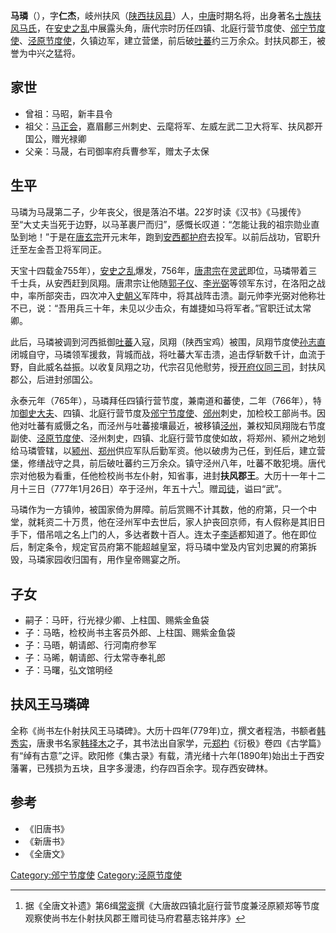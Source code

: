 '''马璘'''（{{bd|721年||777年|1月26日|}}），字'''仁杰'''，岐州扶风（[[陕西|陕西]][[扶风县|扶风县]]）人，[[中唐|中唐]]时期​名将，出身著名[[士族|士族]][[扶风马氏|扶风马氏]]，在[[安史之乱|安史之乱]]中展露头角，唐代宗时历任四镇、北庭行营节度使、[[邠宁节度使|邠宁节度使]]、[[泾原节度使|泾原节度使]]，久镇边军，建立营堡，前后破[[吐蕃|吐蕃]]约三万余众。封扶风郡王，被誉为中兴之猛将。

==家世==
* 曾祖：马昭，新丰县令
* 祖父：[[马正会|马正会]]，嘉眉鄜三州刺史、云麾将军、左威左武二卫大将军、扶风郡开国公，赠光禄卿
* 父亲：马晟，右司御率府兵曹参军，赠太子太保

==生平==
马璘为马晟第二子，少年丧父，很是落泊不堪。22岁时读《汉书》《马援传》至“大丈夫当死于边野，以马革裹尸而归”，感慨长叹道：“怎能让我的祖宗勋业直坠到地！”于是在[[唐玄宗|唐玄宗]]开元末年，跑到[[安西都护府|安西都护府]]去投军。以前后战功，官职升迁至左金吾卫将军同正。

天宝十四载金755年），[[安史之乱|安史之乱]]爆发，756年，[[唐肃宗|唐肃宗]]在[[灵武|灵武]]即位，马璘带着三千士兵，从安西赶到凤翔。唐肃宗让他随[[郭子仪|郭子仪]]、[[李光弼|李光弼]]等领军东讨，在洛阳之战中，率所部突击，四次冲入[[史朝义|史朝义]]军阵中，将其战阵击溃。副元帅李光弼对他称壮不已，说：“吾用兵三十年，未见以少击众，有雄捷如马将军者。”官职迁试太常卿。

此后，马璘被调到河西抵御[[吐蕃|吐蕃]]入寇，凤翔（陕西宝鸡）被围，凤翔节度使[[孙志直|孙志直]]闭城自守，马璘领军援救，背城而战，将吐蕃大军击溃，追击俘斩数千计，血流于野，自此威名益振。以收复凤翔之功，代宗召见他慰劳，授[[开府仪同三司|开府仪同三司]]，封扶风郡公，后进封邠国公。

永泰元年（765年），马璘拜任四镇行营节度，兼南道和蕃使，二年（766年），特加[[御史大夫|御史大夫]]、四镇、北庭行营节度及[[邠宁节度使|邠宁节度使]]、[[邠州|邠州]]刺史，加检校工部尚书。因他对吐蕃有威慑之名，而泾州与吐蕃接壤最近，被移镇[[泾州|泾州]]，兼权知凤翔陇右节度副使、[[泾原节度使|泾原节度使]]、泾州刺史，四镇、北庭行营节度使如故，将郑州、颍州之地划给马璘管辖，以[[颍州|颍州]]、[[郑州|郑州]]供应军队后勤军资。他以破虏为己任，到任后，建立营堡，修缮战守之具，前后破吐蕃约三万余众。镇守泾州八年，吐蕃不敢犯境。唐代宗对他极为看重，任他检校尚书左仆射，知省事，进封'''扶风郡王'''。大历十一年十二月十三日（777年1月26日）卒于泾州，年五十六<ref>据《全唐文补遗》第6缉[[常衮|常衮]]撰《大唐故四镇北庭行营节度兼泾原颍郑等节度观察使尚书左仆射扶风郡王赠司徒马府君墓志铭并序》</ref>。赠[[司徒|司徒]]，谥曰“武”。

马璘作为一方镇帅，被国家倚为屏障。前后赏赐不计其数，他的府第，只一个中堂，就耗资二十万贯，他在泾州军中去世后，家人护丧回京师，有人假称是其旧日手下，借吊唁之名上门的人，多达者数十百人。连太子[[李适|李适]]都知道了。他在即位后，制定条令，规定官员府第不能超越皇室，将马璘中堂及内官刘忠翼的府第拆毁，马璘家园收归国有，用作皇帝赐宴之所。

==子女==
* 嗣子：马旰，行光禄少卿、上柱国、赐紫金鱼袋
* 子：马晧，检校尚书主客员外郎、上柱国、赐紫金鱼袋
* 子：马晤，朝请郎、行河南府参军
* 子：马晞，朝请郎、行太常寺奉礼郎
* 子：马曙，弘文馆明经

==扶风王马璘碑==
全称《尚书左仆射扶风王马璘碑》。大历十四年(779年)立，撰文者程浩，书额者[[韩秀实|韩秀实]]，唐隶书名家[[韩择木|韩择木]]之子，其书法出自家学，元[[郑杓|郑杓]]《衍极》卷四《古学篇》有“绰有古意”之评。欧阳修《集古录》有载，清光绪十六年(1890年)始出土于西安藩署，已残损为五块，且字多漫漶，约存四百余字。现存西安碑林。

==参考==
{{reflist}}
* 《旧唐书》
* 《新唐书》
* 《全唐文》
{{start box}}
{{s-bef|before=[[田神功|田神功]]}}
{{s-title|[[唐朝|唐朝]][[尚书左仆射|尚书左仆射]]|774年—776年}}
{{s-aft|after=[[刘晏|刘晏]]}}
{{end box}}
[[Category:邠宁节度使|Category:邠宁节度使]]
[[Category:泾原节度使|Category:泾原节度使]]